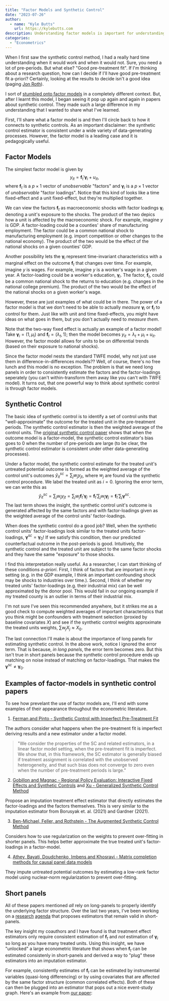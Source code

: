 ```yaml
---
title: "Factor Models and Synthetic Control"
date: "2023-07-26"
author:
  - name: "Kyle Butts"
    url: https://kylebutts.com
description: Understanding factor models is important for understanding (advancements in) the synthetic control method.
categories:
  - "Econometrics"
---
```



When I first saw the synthetic control method, I had a really hard time understanding when it would work and when it would not. Sure, you need a lot of pre-periods. But what else? "Good pre-treatment fit". If I'm thinking about a research question, how can I decide if I'll have good pre-treatment fit a-priori? Certainly, looking at the results to decide isn't a good idea (paging [Jon Roth](https://www.aeaweb.org/articles?id=10.1257/aeri.20210236)). 

I sort of [stumbled onto factor models](https://twitter.com/kylefbutts/status/1412798514451546115?s=20) in a completely different context. But, after I learnt this model, I began seeing it pop up again and again in papers about synthetic control. They made such a large difference in my understanding that I wanted to share what I've learned.

First, I'll share what a factor model is and then I'll circle back to how it connects to synthetic controls. As an important disclaimer: the synthetic control estimator is consistent under a wide variety of data-generating processes. However, the factor model is a leading case and it is pedagogically useful.

## Factor Models

The simplest factor model is given by
$$
  y_{it} = \bm{f}_t' \bm{\gamma}_i + u_{it},
$$
where $\bm f_t$ is a $p \times 1$ vector of *unobservable* "factors" and $\bm \gamma_i$ is a $p \times 1$ vector of *unobservable* "factor loadings". Notice that this kind of looks like a time fixed-effect and a unit fixed-effect, but they're multiplied together. 

We can view the factors $\bm f_t$ as macroeconomic shocks with factor loadings $\bm \gamma_i$ denoting a unit's exposure to the shocks. The product of the two depics how a unit is affected by the macroeconomic shock. For example, imagine $y$ is GDP. A factor-loading could be a counties' share of manufacturing employment. The factor could be a common national shock to manufacturing employment (e.g. import competition or other changes to the national economy). The product of the two would be the effect of the national shocks on a given counties' GDP.

Another possibility lets the $\bm \gamma_i$ represent time-invariant characteristics with a marginal effect on the outcome $\bm f_t$ that changes over time. For example, imagine $y$ is wages. For example, imagine $y$ is a worker's wage in a given year. A factor-loading could be a worker's education, $\bm{\gamma}_i$. The factor, $\bm{f}_t$, could be a common national shock to the returns to education (e.g. changes in the national college premium). The product of the two would be the effect of the national shocks on a given worker's wage.

However, these are just examples of what could be in there. The power of a factor model is that we don't need to be able to actually *measure* $\bm{\gamma}_i$ or $\bm{f}_t$ to control for them. Just like with unit and time fixed-effects, you might have ideas on what goes in them, but you don't actually need to *measure them*. 

Note that the two-way fixed effect is actually an example of a factor model! Take $\bm{\gamma}_i = (1, \mu_i)$ and $\bm{f}_t = (\lambda_t, 1)$; then the model becomes $y_{it} = \lambda_t + \mu_i + u_{it}$. However, the factor model allows for units to be on differential trends (based on their exposure to national shocks). 

Since the factor model nests the standard TWFE model, why not just use them in difference-in-differences models?? Well, of course, there's no free lunch and this model is no exception. The problem is that we need long panels in order to consistently estimate the factors and the factor-loadings seperately (you can't within-transform them away like you can't with TWFE model). It turns out, that one powerful way to think about synthetic control is through factor models.


## Synthetic Control

The basic idea of synthetic control is to identify a set of control units that "well-approximate" the outcome for the treated unit in the pre-treatment periods. The synthetic control estimator is then the weighted average of the control units. The [original synthetic control paper](https://www.tandfonline.com/doi/abs/10.1198/jasa.2009.ap08746) shows that when the outcome model is a factor-model, the synthetic control estimator's bias goes to 0 when the number of pre-periods are large (to be clear, the synthetic control estimator is consistent under other data-generating processes). 

Under a factor model, the synthetic control estimate for the treated unit's untreated potential outcome is formed as the weighted average of the control unit's outcomes $\hat{y}_{it}^{sc} = \sum_j w_j y_{jt}$, where $w_j$ are found via the synthetic control procedure. We label the treated unit as $i = 0$. Ignoring the error term, we can write this as
$$
\hat{y}_{it}^{sc} = \sum_j w_j y_{jt} = \sum_j w_j \bm{f}_t' \bm{\gamma}_j = \bm{f}_t' \sum_j w_j \bm{\gamma}_j = \bm{f}_t' \sum_j \bm{\gamma}^{sc}.
$$
The last term shows the insight, the synthetic control unit's outcome is generated affected by the same factors and with factor-loadings given as the weighted average of the control units' factor-loadings. 

When does the synthetic control do a good job? Well, when the synthetic control units' factor-loadings look similar to the treated units factor-loadings, $\bm{\gamma}^{sc} = \bm{\gamma}_0$! If we satisfy this condition, then our predicted counterfactual outcome in the post-periods is good. Intuitively, the synthetic control and the treated unit are subject to the same factor shocks and they have the same "exposure" to those shocks.

I find this interpretation really useful. As a researcher, I can start thinking of these conditions *a-priori*. First, I think of factors that are important in my setting (e.g. in the GDP example, I think an important confounding shock may be shocks to industries over time.). Second, I think of whether my treated units' factor-loadings (e.g. their industrial mix) can be well approximated by the donor pool. This would fail in our ongoing example if my treated county is an outlier in terms of their industrial mix. 

I'm not sure I've seen this recommended anywhere, but it strikes me as a good check to compute weighted averages of important characteristics that you think might be confounders with treatment selection (proxied by baseline covariates $X$) and see if the synthetic control weights approximate the treated units weights, $\sum w_j X_j \approx X_0$. 

The last connection I'll make is about the importance of long panels for estimating synthetic control. In the above work, notice I ignored the error term. That is because, *in long panels*, the error term becomes zero. But this isn't true in short panels because the synthetic control procedure ends up matching on noise instead of matching on factor-loadings. That makes the $\bm{\gamma}^{sc} \neq \bm{\gamma}_0$. 


## Examples of factor-models in synthetic control papers

To see how prevelant the use of factor models are, I'll end with some examples of their appearance throughout the econometric literature.

1. [Ferman and Pinto - Synthetic Control with Imperfect Pre-Treatment Fit](https://arxiv.org/pdf/1911.08521.pdf)

The authors consider what happens when the pre-treatment fit is imperfect deriving results and a new estimator under a factor model.

> "We consider the properties of the SC and related estimators, in a linear factor model setting, when the pre-treatment fit is imperfect. We show that, in this framework, the SC estimator is generally biased if treatment assignment is correlated with the unobserved heterogeneity, and that such bias does not converge to zero even when the number of pre-treatment periods is large."

2. [Gobillon and Magnac - Regional Policy Evaluation: Interactive Fixed Effects and Synthetic Controls](https://direct.mit.edu/rest/article-abstract/98/3/535/58348/Regional-Policy-Evaluation-Interactive-Fixed) and [Xu - Generalized Synthetic Control Method](https://yiqingxu.org/papers/english/2016_Xu_gsynth/Xu_PA_2017.pdf)

Propose an imputation treatment effect estimator that directly estimates the factor-loadings and the factors themselves. This is very similar to the imputation estimator from Borusyak et. al. (2021) and Gardner (2021).

3. [Ben-Michael, Feller, and Rothstein - The Augmented Synthetic Control Method](https://arxiv.org/pdf/1811.04170.pdf)

Considers how to use regularization on the weights to prevent over-fitting in shorter panels. This helps better approximate the true treated unit's factor-loadings in a factor-model.

4. [Athey, Bayati,  Doudchenko, Imbens and Khosravi - Matrix completion methods for causal panel data models](https://arxiv.org/abs/1710.10251)

They impute untreated potential outcomes by estimating a low-rank factor model using nuclear-norm regularization to prevent over-fitting.


## Short panels

All of these papers mentioned *all* rely on long-panels to properly identify the underlying factor structure. Over the last two years, I've been working on a [research](https://github.com/kylebutts/Generalized-Imputation-Estimator) [agenda](https://github.com/kylebutts/Difference-in-Differences-via-CCE) that proposes estimators that remain valid in short-panels.

The key insight my coauthors and I have found is that treatment effect estimators only require consistent estimation of $\bm{f}_t$ and *not* estimation of $\bm{\gamma}_i$ so long as you have many treated units. Using this insight, we have "unlocked" a large econometric literature that shows when $\bm{f}_t$ can be estimated consistenly in short-panels and derived a way to "plug" these estimators into an imputation estimator. 

For example, consistently estimates of $\bm{f}_t$ can be estimated by instrumental variables (quasi-long differencing) or by using covariates that are affected by the same factor structure (common correlated effects). Both of these can then be plugged into an estimator that pops out a nice event-study graph. Here's an example from [our paper](https://github.com/kylebutts/Generalized-Imputation-Estimator):

<Figure src="/images/blog/blog-factor-many_estimators.png" alt="Example of plug-in estimators for the effect of Walmart on local retail employment" />


